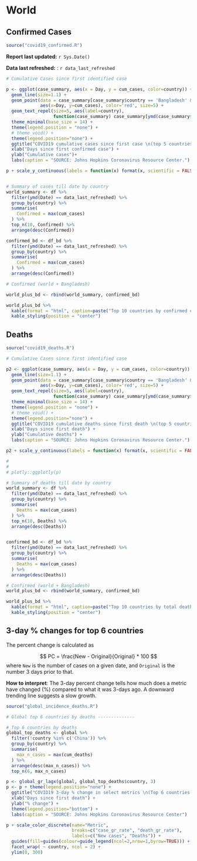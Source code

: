
# World {#world}

## Confirmed Cases 

```r
source("covid19_confirmed.R")
```

__Report last updated:__ `r Sys.Date()`

__Data last refreshed:__ : `r data_last_refreshed`


```r
# Cumulative Cases since first identified case

p <- ggplot(case_summary, aes(x = Day, y = cum_cases, color=country)) +
  geom_line(size=1.1) +
  geom_point(data = case_summary[case_summary$country == 'Bangladesh' & ymd(case_summary$Date)==data_last_refreshed, ],
             aes(x=Day, y=cum_cases), color='red', size=5) +
  geom_text_repel(size=5, aes(label=country),
                  function(case_summary) case_summary[ymd(case_summary$Date) == data_last_refreshed, ])+
  theme_minimal(base_size = 14) +
  theme(legend.position = "none") +
  # theme_void() +
  theme(legend.position="none") +
  ggtitle("COVID19 cumulative cases since first case \n(top 5 countries excluding China)", data_last_refreshed ) +
  xlab("Days since first confirmed case") +
  ylab("Cumulative cases")+
  labs(caption = "SOURCE: Johns Hopkins Coronavirus Resource Center.")

p + scale_y_continuous(labels = function(x) format(x, scientific = FALSE))



```


```r

# Summary of cases till date by country
world_summary <- df %>%
  filter(ymd(Date) == data_last_refreshed) %>%
  group_by(country) %>%
  summarise(
    Confirmed = max(cum_cases)
  ) %>%
  top_n(10, Confirmed) %>%
  arrange(desc(Confirmed))

confirmed_bd <- df_bd %>%
  filter(ymd(Date) == data_last_refreshed) %>%
  group_by(country) %>%
  summarise(
    Confirmed = max(cum_cases)
  ) %>%
  arrange(desc(Confirmed))

# Confirmed (world + Bangladesh)

world_plus_bd <- rbind(world_summary, confirmed_bd)

world_plus_bd %>%
  kable(format = "html", caption=paste("Top 10 countries by confirmed cases as of", data_last_refreshed)) %>%
  kable_styling(position = "center")


```


## Deaths

```r
source("covid19_deaths.R")
```


```r
# Cumulative Cases since first identified case

p2 <- ggplot(case_summary, aes(x = Day, y = cum_cases, color=country)) +
  geom_line(size=1.1) +
  geom_point(data = case_summary[case_summary$country == 'Bangladesh' & ymd(case_summary$Date)==data_last_refreshed, ],
             aes(x=Day, y=cum_cases), color='red', size=5) +
  geom_text_repel(size=5, aes(label=country),
                  function(case_summary) case_summary[ymd(case_summary$Date) == data_last_refreshed, ])+
  theme_minimal(base_size = 14) +
  theme(legend.position = "none") +
  # theme_void() +
  theme(legend.position="none") +
  ggtitle("COVID19 cumulative deaths since first death \n(top 5 countries excluding China)", data_last_refreshed ) +
  xlab("Days since first death") +
  ylab("Cumulative deaths") +
  labs(caption = "SOURCE: Johns Hopkins Coronavirus Resource Center.")

p2 + scale_y_continuous(labels = function(x) format(x, scientific = FALSE))

# 
# 
# plotly::ggplotly(p)

```

```r

# Summary of deaths till date by country
world_summary <- df %>%
  filter(ymd(Date) == data_last_refreshed) %>%
  group_by(country) %>%
  summarise(
    Deaths = max(cum_cases)
  ) %>%
  top_n(10, Deaths) %>%
  arrange(desc(Deaths))


confirmed_bd <- df_bd %>%
  filter(ymd(Date) == data_last_refreshed) %>%
  group_by(country) %>%
  summarise(
    Deaths = max(cum_cases)
  ) %>%
  arrange(desc(Deaths))

# Confirmed (world + Bangladesh)
world_plus_bd <- rbind(world_summary, confirmed_bd)

world_plus_bd %>%
  kable(format = "html", caption=paste("Top 10 countries by total deathsas of", data_last_refreshed)) %>%
  kable_styling(position = "center")

```

## 3-day % changes for top 6 countries {#perc-change-top6}

The percent change is calculated as 

$$
PC = \frac{New - Original}{Original} * 100
$$
where `New` is the number of cases on a given date, and `Original` is the number 3 days prior to that. 

__How to interpret__: The 3-day percent change tells how much does a metric have changed (%) compared to what it was 3-days ago. A downward trending line suggests a slow growth.

```r
source("global_incidence_deaths.R")
```

```r

# Global top 6 countries by deaths --------------

# Top 6 countries by deaths
global_top_deaths <- global %>%
  filter(!country %in% c('China')) %>%
  group_by(country) %>%
  summarise(
    max_n_cases = max(cum_deaths)
  ) %>%
  arrange(desc(max_n_cases)) %>%
  top_n(6, max_n_cases)

p <- global_gr_lagx(global, global_top_deaths$country, 3)
p <- p + theme(legend.position="none") +
  ggtitle("COVID19 3-day % change in select metrics \n(Top 6 countries by death, excluding China)", data_last_refreshed ) +
  xlab("Days since first death") +
  ylab("% change") +
  theme(legend.position="bottom") +
  labs(caption = "SOURCE: Johns Hopkins Coronavirus Resource Center")

p + scale_color_discrete(name="Metric",
                         breaks=c("case_gr_rate", "death_gr_rate"),
                         labels=c("New cases", "Deaths")) +
  guides(fill=guides(colour=guide_legend(ncol=2,nrow=1,byrow=TRUE))) +
  facet_wrap( ~ country, ncol = 2) +
  ylim(0, 300)

```
